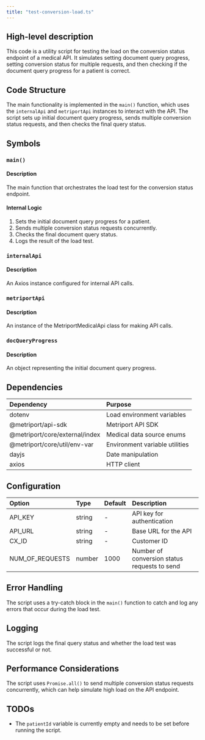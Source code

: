 ```yaml
---
title: "test-conversion-load.ts"
---
```


## High-level description
This code is a utility script for testing the load on the conversion status endpoint of a medical API. It simulates setting document query progress, setting conversion status for multiple requests, and then checking if the document query progress for a patient is correct.

## Code Structure
The main functionality is implemented in the `main()` function, which uses the `internalApi` and `metriportApi` instances to interact with the API. The script sets up initial document query progress, sends multiple conversion status requests, and then checks the final query status.

## Symbols

### `main()`
#### Description
The main function that orchestrates the load test for the conversion status endpoint.

#### Internal Logic
1. Sets the initial document query progress for a patient.
2. Sends multiple conversion status requests concurrently.
3. Checks the final document query status.
4. Logs the result of the load test.

### `internalApi`
#### Description
An Axios instance configured for internal API calls.

### `metriportApi`
#### Description
An instance of the MetriportMedicalApi class for making API calls.

### `docQueryProgress`
#### Description
An object representing the initial document query progress.

## Dependencies
| Dependency | Purpose |
|:-----------|:--------|
| dotenv | Load environment variables |
| @metriport/api-sdk | Metriport API SDK |
| @metriport/core/external/index | Medical data source enums |
| @metriport/core/util/env-var | Environment variable utilities |
| dayjs | Date manipulation |
| axios | HTTP client |

## Configuration
| Option | Type | Default | Description |
|:-------|:-----|:--------|:------------|
| API_KEY | string | - | API key for authentication |
| API_URL | string | - | Base URL for the API |
| CX_ID | string | - | Customer ID |
| NUM_OF_REQUESTS | number | 1000 | Number of conversion status requests to send |

## Error Handling
The script uses a try-catch block in the `main()` function to catch and log any errors that occur during the load test.

## Logging
The script logs the final query status and whether the load test was successful or not.

## Performance Considerations
The script uses `Promise.all()` to send multiple conversion status requests concurrently, which can help simulate high load on the API endpoint.

## TODOs
- The `patientId` variable is currently empty and needs to be set before running the script.